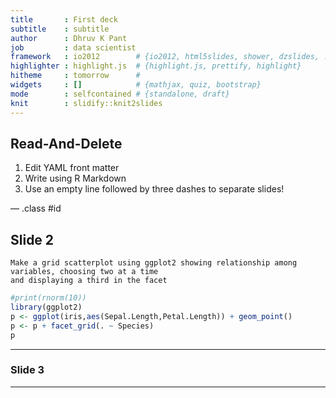 ```yaml
---
title       : First deck
subtitle    : subtitle
author      : Dhruv K Pant 
job         : data scientist
framework   : io2012        # {io2012, html5slides, shower, dzslides, ...}
highlighter : highlight.js  # {highlight.js, prettify, highlight}
hitheme     : tomorrow      # 
widgets     : []            # {mathjax, quiz, bootstrap}
mode        : selfcontained # {standalone, draft}
knit        : slidify::knit2slides
---
```


## Read-And-Delete

1. Edit YAML front matter
2. Write using R Markdown
3. Use an empty line followed by three dashes to separate slides!

--- .class #id 

## Slide 2

```
Make a grid scatterplot using ggplot2 showing relationship among variables, choosing two at a time
and displaying a third in the facet
```

``` r
#print(rnorm(10))
library(ggplot2)
p <- ggplot(iris,aes(Sepal.Length,Petal.Length)) + geom_point()
p <- p + facet_grid(. ~ Species)
p
```

---

### Slide 3


---




